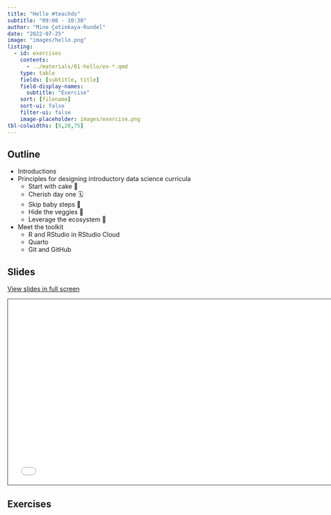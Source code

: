 ```yaml
---
title: "Hello #teachds"
subtitle: "09:00 - 10:30"
author: "Mine Çetinkaya-Rundel"
date: "2022-07-25"
image: "images/hello.png"
listing:
  - id: exercises
    contents:
      - ../materials/01-hello/ex-*.qmd
    type: table
    fields: [subtitle, title]
    field-display-names:
      subtitle: "Exercise"
    sort: [filename]
    sort-ui: false
    filter-ui: false
    image-placeholder: images/exercise.png
tbl-colwidths: [5,20,75]
---
```


## Outline

-   Introductions
-   Principles for designing introductory data science curricula
    -   Start with cake 🍰
    -   Cherish day one 🗓️
    -   Skip baby steps 🍼
    -   Hide the veggies 🥦
    -   Leverage the ecosystem 🌲
-   Meet the toolkit
    -   R and RStudio in RStudio Cloud
    -   Quarto
    -   Git and GitHub

## Slides

[View slides in full screen](../materials/01-hello/index.html)

```{=html}
<iframe class="slide-deck" src="../materials/01-hello/" height="420" width="747" style="border: 1px solid #2e3846;"></iframe>
```
## Exercises

::: {#exercises}
:::
